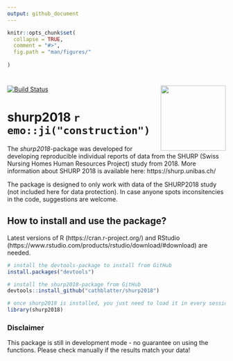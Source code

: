 ```yaml
---
output: github_document
---
```


<!-- README.md is generated from README.Rmd. Please edit that file -->

```r
knitr::opts_chunk$set(
  collapse = TRUE,
  comment = "#>",
  fig.path = "man/figures/"
  
)
```

# <img src="man/figures/shurp-hex.png" align="right" alt="" height="150" />

[![Build Status](https://travis-ci.com/cathblatter/shurp2018.svg?branch=master)](https://travis-ci.com/cathblatter/shurp2018)

# shurp2018 `r emo::ji("construction")`

The *shurp2018*-package was developed for developing reproducible individual reports of 
data from the SHURP (Swiss Nursing Homes Human Resources Project) study from 2018. More information about SHURP 2018 is available here: https://shurp.unibas.ch/ 

The package is designed to only work with data of the SHURP2018 study (not included here for data protection).
In case anyone spots inconsitencies in the code, suggestions are welcome.

## How to install and use the package?

Latest versions of R (https://cran.r-project.org/) and  RStudio (https://www.rstudio.com/products/rstudio/download/#download) are needed.

```r

# install the devtools-package to install from GitHub
install.packages("devtools")

# install the shurp2018-package from GitHub
devtools::install_github("cathblatter/shurp2018")

# once shurp2018 is installed, you just need to load it in every session
library(shurp2018)

```

### Disclaimer

This package is still in development mode - no guarantee on using the functions. Please check
manually if the results match your data!  

